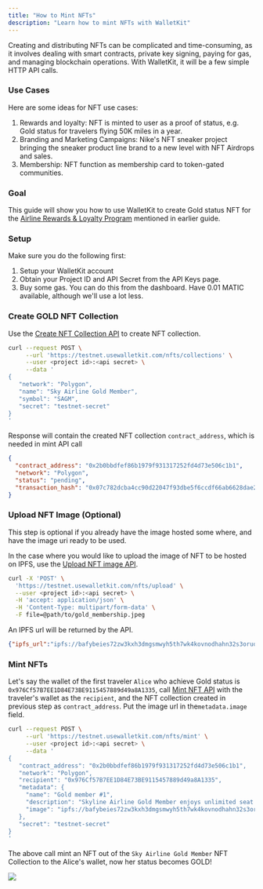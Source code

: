 ```yaml
---
title: "How to Mint NFTs"
description: "Learn how to mint NFTs with WalletKit"
---
```


Creating and distributing NFTs can be complicated and time-consuming, as it involves dealing with smart contracts, private key signing, paying for gas, and managing blockchain operations. With WalletKit, it will be a few simple HTTP API calls.

### Use Cases

Here are some ideas for NFT use cases:

1. Rewards and loyalty: NFT is minted to user as a proof of status, e.g. Gold status for travelers flying 50K miles in a year.
2. Branding and Marketing Campaigns: Nike's NFT sneaker project bringing the sneaker product line brand to a new level with NFT Airdrops and sales.
3. Membership: NFT function as membership card to token-gated communities.

### Goal

This guide will show you how to use WalletKit to create Gold status NFT for the [ Airline Rewards & Loyalty Program](/reference/rewards-loyalty-program) mentioned in earlier guide.

### Setup

Make sure you do the following first:

1. Setup your WalletKit account
2. Obtain your Project ID and API Secret from the API Keys page.
3. Buy some gas. You can do this from the dashboard. Have 0.01 MATIC available, although we'll use a lot less.

### Create GOLD NFT Collection

Use the [Create NFT Collection API](/api-reference/nfts/create-nft-collection) to create NFT collection.

```bash cURL
curl --request POST \
     --url 'https://testnet.usewalletkit.com/nfts/collections' \
     --user <project id>:<api secret> \
     --data '
{
   "network": "Polygon",
   "name": "Sky Airline Gold Member",
   "symbol": "SAGM",
   "secret": "testnet-secret"
}
'
```

Response will contain the created NFT collection `contract_address`, which is needed in mint API call

```json JSON
{
  "contract_address": "0x2b0bbdfef86b1979f931317252fd4d73e506c1b1",
  "network": "Polygon",
  "status": "pending",
  "transaction_hash": "0x07c782dcba4cc90d22047f93dbe5f6ccdf66ab6628dae2eeb528114baa9d1399"
}
```

### Upload NFT Image (Optional)

This step is optional if you already have the image hosted some where, and have the image uri ready to be used.

In the case where you would like to upload the image of NFT to be hosted on IPFS, use the [Upload NFT image API](/api-reference/nfts/upload-nft-image).

```bash cURL
curl -X 'POST' \
  'https://testnet.usewalletkit.com/nfts/upload' \
  --user <project id>:<api secret> \
  -H 'accept: application/json' \
  -H 'Content-Type: multipart/form-data' \
  -F file=@path/to/gold_membership.jpeg
```

An IPFS url will be returned by the API.

```json JSON
{"ipfs_url":"ipfs://bafybeies72zw3kxh3dmgsmwyh5th7wk4kovnodhahn32s3oruorihs7qua/gold_membership.jpeg"}
```

### Mint NFTs

Let's say the wallet of the first traveler `Alice` who achieve Gold status is `0x976Cf57B7EE1D84E73BE9115457889d49a8A1335`, call [Mint NFT API](/api-reference/nfts/mint-nft) with the traveler's wallet as the `recipient`, and the NFT collection created in previous step as `contract_address`. Put the image url in the`metadata.image` field.

```bash cURL
curl --request POST \
     --url 'https://testnet.usewalletkit.com/nfts/mint' \
     --user <project id>:<api secret> \
     --data '
{
   "contract_address": "0x2b0bbdfef86b1979f931317252fd4d73e506c1b1",
   "network": "Polygon",
   "recipient": "0x976Cf57B7EE1D84E73BE9115457889d49a8A1335",
   "metadata": {
     "name": "Gold member #1",
     "description": "Skyline Airline Gold Member enjoys unlimited seat upgrades, 40% more awarded miles ...",
     "image": "ipfs://bafybeies72zw3kxh3dmgsmwyh5th7wk4kovnodhahn32s3oruorihs7qua/gold_membership.jpeg"
   },
   "secret": "testnet-secret"
}
'
```

The above call mint an NFT out of the `Sky Airline Gold Member` NFT Collection to the Alice's wallet, now her status becomes GOLD!

<Frame caption="collection show up in dashboard">
  <img src="/images/reference/50d50b2-screenshot.png" />
</Frame>